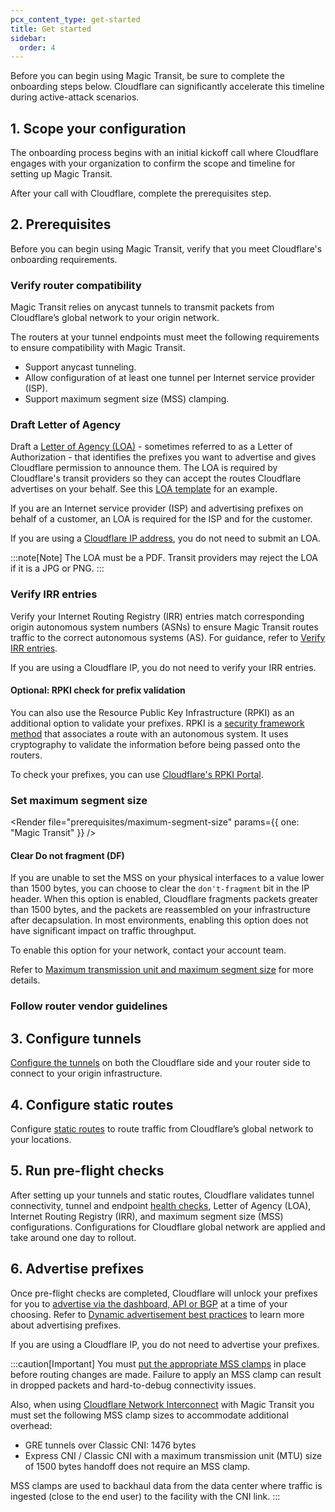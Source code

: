 ```yaml
---
pcx_content_type: get-started
title: Get started
sidebar:
  order: 4
---
```



Before you can begin using Magic Transit, be sure to complete the onboarding steps below. Cloudflare can significantly accelerate this timeline during active-attack scenarios.

## ​​1. Scope your configuration

The onboarding process begins with an initial kickoff call where Cloudflare engages with your organization to confirm the scope and timeline for setting up Magic Transit.

After your call with Cloudflare, complete the prerequisites step.

## 2. Prerequisites

Before you can begin using Magic Transit, verify that you meet Cloudflare's onboarding requirements.

### Verify router compatibility

Magic Transit relies on <GlossaryTooltip term="anycast">anycast</GlossaryTooltip> tunnels to transmit <GlossaryTooltip term="data packet">packets</GlossaryTooltip> from Cloudflare’s global network to your origin network.

The routers at your tunnel endpoints must meet the following requirements to ensure compatibility with Magic Transit.

- Support anycast tunneling.
- Allow configuration of at least one tunnel per Internet service provider (ISP).
- Support <GlossaryTooltip term="maximum segment size (MSS)">maximum segment size (MSS)</GlossaryTooltip> clamping.

### Draft Letter of Agency

Draft a [Letter of Agency (LOA)](/byoip/concepts/loa/) - sometimes referred to as a Letter of Authorization - that identifies the prefixes you want to advertise and gives Cloudflare permission to announce them. The LOA is required by Cloudflare's transit providers so they can accept the routes Cloudflare advertises on your behalf. See this [LOA template](/byoip/concepts/loa/) for an example.

If you are an Internet service provider (ISP) and advertising <GlossaryTooltip term="prefix">prefixes</GlossaryTooltip> on behalf of a customer, an LOA is required for the ISP and for the customer.

If you are using a [Cloudflare IP address](/magic-transit/cloudflare-ips/), you do not need to submit an LOA.

:::note[Note]
The LOA must be a PDF. Transit providers may reject the LOA if it is a JPG or PNG.
:::

### Verify IRR entries

Verify your Internet Routing Registry (IRR) entries match corresponding origin autonomous system numbers (ASNs) to ensure Magic Transit routes traffic to the correct autonomous systems (AS). For guidance, refer to [Verify IRR entries](/byoip/concepts/irr-entries/best-practices/#verify-an-irr-entry).

If you are using a Cloudflare IP, you do not need to verify your IRR entries.

#### Optional: RPKI check for prefix validation

You can also use the Resource Public Key Infrastructure (RPKI) as an additional option to validate your prefixes. RPKI is a [security framework method](https://blog.cloudflare.com/rpki/) that associates a route with an autonomous system. It uses cryptography to validate the information before being passed onto the routers.

To check your prefixes, you can use [Cloudflare's RPKI Portal](https://rpki.cloudflare.com/?view=validator).

### Set maximum segment size

<Render
	file="prerequisites/maximum-segment-size"
	params={{ one: "Magic Transit" }}
/>

#### Clear Do not fragment (DF)

If you are unable to set the MSS on your physical interfaces to a value lower than 1500 bytes, you can choose to clear the `don't-fragment` bit in the IP header. When this option is enabled, Cloudflare fragments packets greater than 1500 bytes, and the packets are reassembled on your infrastructure after decapsulation. In most environments, enabling this option does not have significant impact on traffic throughput.

To enable this option for your network, contact your account team.

Refer to [Maximum transmission unit and maximum segment size](/magic-transit/reference/mtu-mss/) for more details.

### Follow router vendor guidelines

<Render file="prerequisites/router-vendor-guidelines-mss-settings-origin" />

## 3. Configure tunnels

[Configure the tunnels](/magic-transit/how-to/configure-tunnels/) on both the Cloudflare side and your router side to connect to your origin infrastructure.

## 4. Configure static routes

Configure [static routes](/magic-transit/how-to/configure-static-routes/) to route traffic from Cloudflare’s global network to your locations.

## 5. Run pre-flight checks

After setting up your tunnels and static routes, Cloudflare validates tunnel connectivity, tunnel and endpoint [health checks](/magic-transit/reference/tunnel-health-checks/#tunnel-health-checks), <GlossaryTooltip term="letter of agency">Letter of Agency (LOA)</GlossaryTooltip>, Internet Routing Registry (IRR), and <GlossaryTooltip term="maximum segment size (MSS)">maximum segment size (MSS) configurations</GlossaryTooltip>. Configurations for Cloudflare global network are applied and take around one day to rollout.

## 6. Advertise prefixes

Once pre-flight checks are completed, Cloudflare will unlock your <GlossaryTooltip term="prefix">prefixes</GlossaryTooltip> for you to [advertise via the dashboard, API or BGP](/magic-transit/how-to/advertise-prefixes/) at a time of your choosing. Refer to [Dynamic advertisement best practices](/byoip/concepts/dynamic-advertisement/best-practices/) to learn more about advertising prefixes.

If you are using a Cloudflare IP, you do not need to advertise your prefixes.

:::caution[Important]
You must [put the appropriate MSS clamps](#set-maximum-segment-size) in place before routing changes are made. Failure to apply an MSS clamp can result in dropped packets and hard-to-debug connectivity issues.

Also, when using [Cloudflare Network Interconnect](/magic-transit/network-interconnect/) with Magic Transit you must set the following MSS clamp sizes to accommodate additional overhead:

- GRE tunnels over Classic CNI: 1476 bytes
- Express CNI / Classic CNI with a maximum transmission unit (MTU) size of 1500 bytes handoff does not require an MSS clamp.

MSS clamps are used to backhaul data from the data center where traffic is ingested (close to the end user) to the facility with the CNI link.
:::
